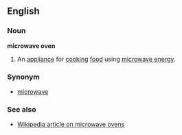 ==English==
===Noun===
'''microwave oven'''

#An [[appliance]] for [[cook]]ing [[food]] using [[microwave energy]].

===Synonym===
*[[microwave]]

===See also===
*[[en:Microwave_oven|Wikipedia article on microwave ovens]]
